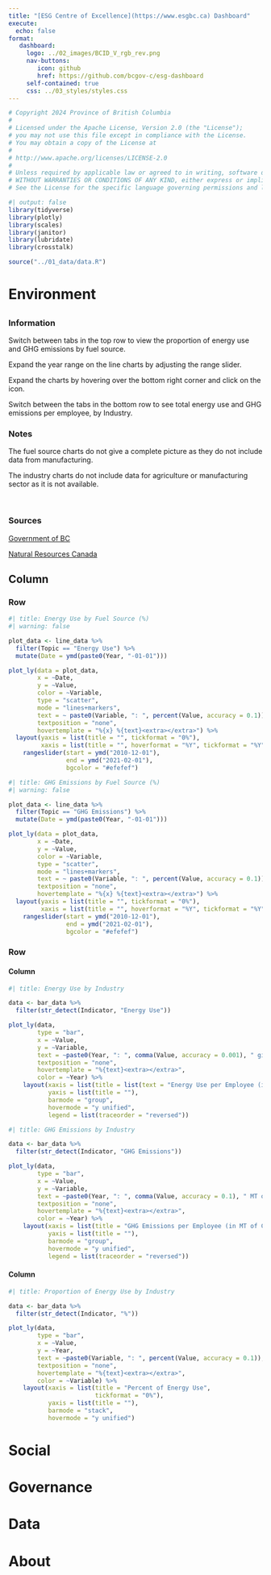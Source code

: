 ```yaml
---
title: "[ESG Centre of Excellence](https://www.esgbc.ca) Dashboard"
execute: 
  echo: false
format:
   dashboard:
     logo: ../02_images/BCID_V_rgb_rev.png
     nav-buttons:
        icon: github
        href: https://github.com/bcgov-c/esg-dashboard
     self-contained: true
     css: ../03_styles/styles.css
---
```


```r
# Copyright 2024 Province of British Columbia
# 
# Licensed under the Apache License, Version 2.0 (the "License");
# you may not use this file except in compliance with the License.
# You may obtain a copy of the License at
# 
# http://www.apache.org/licenses/LICENSE-2.0
# 
# Unless required by applicable law or agreed to in writing, software distributed under the License is distributed on an "AS IS" BASIS,
# WITHOUT WARRANTIES OR CONDITIONS OF ANY KIND, either express or implied.
# See the License for the specific language governing permissions and limitations under the License.
```


```r
#| output: false
library(tidyverse)
library(plotly)
library(scales)
library(janitor)
library(lubridate)
library(crosstalk)
```

```r
source("../01_data/data.R")
```

# Environment

##  {.sidebar width="18%"}

### Information

Switch between tabs in the top row to view the proportion of energy use and GHG emissions by fuel source.

Expand the year range on the line charts by adjusting the range slider.

Expand the charts by hovering over the bottom right corner and click on the icon.

Switch between the tabs in the bottom row to see total energy use and GHG emissions per employee, by Industry.

::: {.callout-note collapse="true"}
### Notes

The fuel source charts do not give a complete picture as they do not include data from manufacturing.

The industry charts do not include data for agriculture or manufacturing sector as it is not available.
:::

\

::: {.callout-note collapse="true"}
### Sources

[Government of BC](https://www2.gov.bc.ca/gov/content/environment/climate-change/data/industrial-facility-ghg)

[Natural Resources Canada](https://oee.nrcan.gc.ca/corporate/statistics/neud/dpa/menus/trends/comprehensive/trends_agg_bct.cfm)
:::

## Column {width="82%"}

### Row {.tabset height="60%"}

```r
#| title: Energy Use by Fuel Source (%)
#| warning: false

plot_data <- line_data %>%
  filter(Topic == "Energy Use") %>%
  mutate(Date = ymd(paste0(Year, "-01-01")))

plot_ly(data = plot_data,
        x = ~Date,
        y = ~Value,
        color = ~Variable,
        type = "scatter",
        mode = "lines+markers",
        text = ~ paste0(Variable, ": ", percent(Value, accuracy = 0.1)),
        textposition = "none",
        hovertemplate = "%{x} %{text}<extra></extra>") %>%
  layout(yaxis = list(title = "", tickformat = "0%"),
         xaxis = list(title = "", hoverformat = "%Y", tickformat = "%Y")) %>%
    rangeslider(start = ymd("2010-12-01"),
                end = ymd("2021-02-01"),
                bgcolor = "#efefef")

```

```r
#| title: GHG Emissions by Fuel Source (%)
#| warning: false

plot_data <- line_data %>%
  filter(Topic == "GHG Emissions") %>%
  mutate(Date = ymd(paste0(Year, "-01-01")))

plot_ly(data = plot_data,
        x = ~Date,
        y = ~Value,
        color = ~Variable,
        type = "scatter",
        mode = "lines+markers",
        text = ~ paste0(Variable, ": ", percent(Value, accuracy = 0.1)),
        textposition = "none",
        hovertemplate = "%{x} %{text}<extra></extra>") %>%
  layout(yaxis = list(title = "", tickformat = "0%"),
         xaxis = list(title = "", hoverformat = "%Y", tickformat = "%Y")) %>%
    rangeslider(start = ymd("2010-12-01"),
                end = ymd("2021-02-01"),
                bgcolor = "#efefef")

```

### Row {height="40%"}

#### Column {.tabset}

```r
#| title: Energy Use by Industry

data <- bar_data %>%
  filter(str_detect(Indicator, "Energy Use"))

plot_ly(data,
        type = "bar",
        x = ~Value,
        y = ~Variable,
        text = ~paste0(Year, ": ", comma(Value, accuracy = 0.001), " gigajoules"),
        textposition = "none",
        hovertemplate = "%{text}<extra></extra>",
        color = ~Year) %>%
    layout(xaxis = list(title = list(text = "Energy Use per Employee (in Gigajoules)"), tickformat = "0.0f"),
           yaxis = list(title = ""),
           barmode = "group",
           hovermode = "y unified",
           legend = list(traceorder = "reversed"))
```

```r
#| title: GHG Emissions by Industry

data <- bar_data %>%
  filter(str_detect(Indicator, "GHG Emissions")) 

plot_ly(data,
        type = "bar",
        x = ~Value,
        y = ~Variable,
        text = ~paste0(Year, ": ", comma(Value, accuracy = 0.1), " MT of CO2e"),
        textposition = "none",
        hovertemplate = "%{text}<extra></extra>",
        color = ~Year) %>%
    layout(xaxis = list(title = "GHG Emissions per Employee (in MT of CO2e)", tickformat = "0.0f"),
           yaxis = list(title = ""),
           barmode = "group",
           hovermode = "y unified",
           legend = list(traceorder = "reversed"))
```

#### Column

```r
#| title: Proportion of Energy Use by Industry

data <- bar_data %>%
  filter(str_detect(Indicator, "%"))

plot_ly(data,
        type = "bar",
        x = ~Value,
        y = ~Year,
        text = ~paste0(Variable, ": ", percent(Value, accuracy = 0.1)),
        textposition = "none",
        hovertemplate = "%{text}<extra></extra>",
        color = ~Variable) %>%
    layout(xaxis = list(title = "Percent of Energy Use",
                        tickformat = "0%"),
           yaxis = list(title = ""),
           barmode = "stack",
           hovermode = "y unified")
```

# Social

# Governance

# Data

# About
